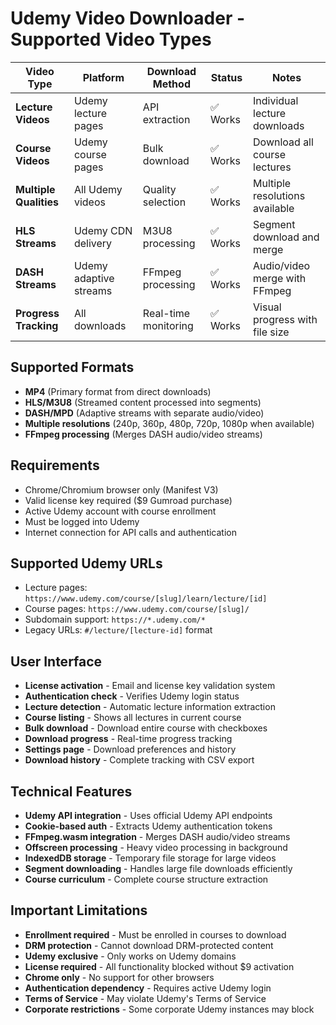 # Udemy Video Downloader - Supported Video Types

| Video Type             | Platform                | Download Method        | Status     | Notes                              |
| ---------------------- | ----------------------- | ---------------------- | ---------- | ---------------------------------- |
| **Lecture Videos**     | Udemy lecture pages     | API extraction         | ✅ Works   | Individual lecture downloads       |
| **Course Videos**      | Udemy course pages      | Bulk download          | ✅ Works   | Download all course lectures       |
| **Multiple Qualities** | All Udemy videos        | Quality selection      | ✅ Works   | Multiple resolutions available     |
| **HLS Streams**        | Udemy CDN delivery      | M3U8 processing        | ✅ Works   | Segment download and merge         |
| **DASH Streams**       | Udemy adaptive streams  | FFmpeg processing      | ✅ Works   | Audio/video merge with FFmpeg      |
| **Progress Tracking**  | All downloads           | Real-time monitoring   | ✅ Works   | Visual progress with file size     |

## Supported Formats

- **MP4** (Primary format from direct downloads)
- **HLS/M3U8** (Streamed content processed into segments)
- **DASH/MPD** (Adaptive streams with separate audio/video)
- **Multiple resolutions** (240p, 360p, 480p, 720p, 1080p when available)
- **FFmpeg processing** (Merges DASH audio/video streams)

## Requirements

- Chrome/Chromium browser only (Manifest V3)
- Valid license key required ($9 Gumroad purchase)
- Active Udemy account with course enrollment
- Must be logged into Udemy
- Internet connection for API calls and authentication

## Supported Udemy URLs

- Lecture pages: `https://www.udemy.com/course/[slug]/learn/lecture/[id]`
- Course pages: `https://www.udemy.com/course/[slug]/`
- Subdomain support: `https://*.udemy.com/*`
- Legacy URLs: `#/lecture/[lecture-id]` format

## User Interface

- **License activation** - Email and license key validation system
- **Authentication check** - Verifies Udemy login status
- **Lecture detection** - Automatic lecture information extraction
- **Course listing** - Shows all lectures in current course
- **Bulk download** - Download entire course with checkboxes
- **Download progress** - Real-time progress tracking
- **Settings page** - Download preferences and history
- **Download history** - Complete tracking with CSV export

## Technical Features

- **Udemy API integration** - Uses official Udemy API endpoints
- **Cookie-based auth** - Extracts Udemy authentication tokens
- **FFmpeg.wasm integration** - Merges DASH audio/video streams
- **Offscreen processing** - Heavy video processing in background
- **IndexedDB storage** - Temporary file storage for large videos
- **Segment downloading** - Handles large file downloads efficiently
- **Course curriculum** - Complete course structure extraction

## Important Limitations

- **Enrollment required** - Must be enrolled in courses to download
- **DRM protection** - Cannot download DRM-protected content
- **Udemy exclusive** - Only works on Udemy domains
- **License required** - All functionality blocked without $9 activation
- **Chrome only** - No support for other browsers
- **Authentication dependency** - Requires active Udemy login
- **Terms of Service** - May violate Udemy's Terms of Service
- **Corporate restrictions** - Some corporate Udemy instances may block